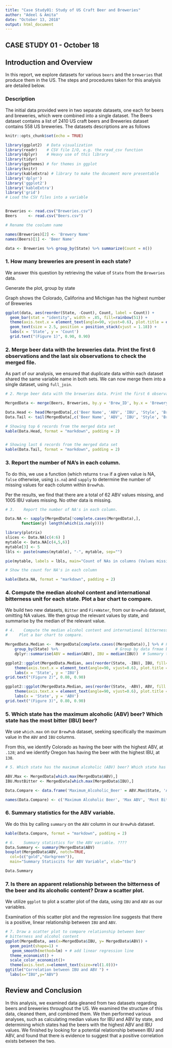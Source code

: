 ---
title: "Case Study01: Study of US Craft Beer and Breweries"
author: "Adeel & Amita"
date: "October 13, 2018"
output: html_document
---
## CASE STUDY 01 - October 18
## Introduction and Overview

In this report, we explore datasets for various `beers` and the `breweries` that produce them in the US. The steps and procedures taken for this analysis are detailed below. 

### Description

The initial data provided were in two separate datasets, one each for beers and breweries, which were combined into a single dataset.
The Beers dataset contains a list of 2410 US craft beers and Breweries dataset contains 558 US breweries. The datasets descriptions are as follows

```{r setup, include=FALSE}

knitr::opts_chunk$set(echo = TRUE)

```

```{r, include=FALSE}
library(ggplot2)  # Data visualization
library(readr)    # CSV file I/O, e.g. the read_csv function
library(dplyr)    # Heavy use of this library
library(tidyr)
library(ggthemes) # for themes in ggplot
library(knitr)
library(kableExtra) # library to make the document more presentable
library('dplyr')
library('ggplot2')
library('kableExtra')
library('grid')
# Load the CSV files into a variable


Breweries <- read.csv("Breweries.csv")
Beers     <- read.csv("Beers.csv")

# Rename the coolumn name

names(Breweries)[2] <- 'Brewery Name'
names(Beers)[1] <- 'Beer Name'

data <- Breweries %>% group_by(State) %>% summarize(Count = n())


```
### 1. How many breweries are present in each state?

We answer this question by retrieving the value of `State` from the `Breweries` data.

Generate the plot, group by state

Graph shows the Colorado, Califorina and Michigan has the highest number of Breweries

```{r}
 

ggplot(data, aes(reorder(State, -Count), Count, label = Count)) + 
  geom_bar(stat = "identity", width = .85, fill=rainbow(51)) +
  theme(axis.text.x = element_text(angle=90, vjust=0.6), plot.title = element_text(hjust = 0.5))+
  geom_text(size = 2.5, position = position_stack(vjust = 1.18)) + 
  labs(x = 'State', y = 'Count') 
  grid.text("(Figure 1)", 0.90, 0.90)


```

### 2. Merge beer data with the breweries data. Print the first 6 observations and the last six observations to check the merged file.

As part of our analysis, we ensured that duplicate data within each dataset shared the same variable name in both sets. We can now merge them into a single dataset, using `full_join`.

```{r, include=FALSE}

# 2. Merge beer data with the breweries data. Print the first 6 observations and the last six observations to check the merged file.

MergedData <- merge(Beers, Breweries, by.y = 'Brew_ID', by.x = 'Brewery_id')

Data.Head <- head(MergedData[,c('Beer Name', 'ABV', 'IBU', 'Style', 'Brewery Name', 'City', 'State')])
Data.Tail <- tail(MergedData[,c('Beer Name', 'ABV', 'IBU', 'Style', 'Brewery Name', 'City', 'State')])


```

```{r}

# Showing top 6 records from the merged data set
kable(Data.Head, format = "markdown", padding = 2)


# Showing last 6 records from the merged data set
kable(Data.Tail, format = "markdown", padding = 2)


```

### 3. Report the number of NA’s in each column.

To do this, we use a function (which returns `true` if a given value is NA, `false` otherwise, using `is.na`) and `sapply` to determine the number of missing values for each column within `BrewPub`.

Per the results, we find that there are a total of 62 ABV values missing, and 1005 IBU values missing. No other data is missing.
```{r, include=FALSE}

# 3.	Report the number of NA's in each column.

Data.NA <- sapply(MergedData[!complete.cases(MergedData),],
       function(y) length(which(is.na(y))))

library(plotrix)
slices <- Data.NA[c(4:6) ]
mytable <- Data.NA[c(4,5,6)]
mytable[3] <- 5
lbls <- paste(names(mytable), "-", mytable, sep="")

```

```{r}
pie(mytable, labels = lbls, main="Count of NAs in columns (Values missing)",col=c('pink','SteelBlue','red'))

```

```{r}
# Show the count for NA's in each column

kable(Data.NA, format = "markdown", padding = 2)

```

### 4. Compute the median alcohol content and international bitterness unit for each state. Plot a bar chart to compare.

We build two new datasets, `Bitter` and `FireWater`, from our `BrewPub` dataset, omitting NA values. We then group the relevant values by state, and summarise by the median of the relevant value.

```{r, include=FALSE}

# 4.	Compute the median alcohol content and international bitterness unit for each state. 
#     Plot a bar chart to compare.

MergedData.Median <-  MergedData[complete.cases((MergedData)),] %>% # Find all the data  without NA's in it.
    group_by(State) %>%                         # Group by data frmae by state
    dplyr::summarise(ABV = median(ABV), IBU = median(IBU))  # Summary that data to find out median for ABV and IBU

```

```{r}
ggplot2::ggplot(MergedData.Median, aes(reorder(State, -IBU), IBU, fill=IBU)) + geom_bar(stat = "identity") + 
    theme(axis.text.x = element_text(angle=90, vjust=0.6), plot.title = element_text(hjust = 0.5)) +
    labs(x = 'State', y = 'IBU') 
grid.text("(Figure 2)", 0.80, 0.90)

ggplot2::ggplot(MergedData.Median, aes(reorder(State, -ABV), ABV, fill = ABV)) + geom_bar(stat = "identity") + 
    theme(axis.text.x = element_text(angle=90, vjust=0.6), plot.title = element_text(hjust = 0.5)) + 
    labs(x = 'State', y = 'ABV') 
grid.text("(Figure 3)", 0.80, 0.90)

```
### 5. Which state has the maximum alcoholic (ABV) beer? Which state has the most bitter (IBU) beer?

We use `which.max` on our `BrewPub` dataset, seeking specifically the maximum value in the `ABV` and `IBU` columns.

From this, we identify Colorado as having the beer with the highest ABV, at `.128`; and we identify Oregon has having the beer with the highest IBU, at `138`.

```{r, include = FALSE}

# 5. Which state has the maximum alcoholic (ABV) beer? Which state has the most bitter (IBU) beer?

ABV.Max <- MergedData[which.max(MergedData$ABV),]
IBU.MostBitter <- MergedData[which.max(MergedData$IBU),]

Data.Compare <- data.frame('Maximum_Alcoholic_Beer' = ABV.Max$State, 'ABV Max' = ABV.Max$ABV, 'Most_Bitter_State' = IBU.MostBitter$State, 'IBU Most' = IBU.MostBitter$IBU)

names(Data.Compare) <- c('Maximum Alcoholic Beer', 'Max ABV', 'Most Bitter State', 'Most IBU')

```
### 6. Summary statistics for the ABV variable.

We do this by calling `summary` on the `ABV` column in our `BrewPub` dataset.

```{r}

kable(Data.Compare, format = "markdown", padding = 2)

```

```{r, include=TRUE}

# 6.	Summary statistics for the ABV variable. ????
Data.Summary <- summary(MergedData$ABV)
boxplot(MergedData$ABV, notch=TRUE, 
  col=(c("gold","darkgreen")),
  main="Summary Statiscits for ABV Variable", xlab="tbo")


```

```{r}

Data.Summary 


```
### 7. Is there an apparent relationship between the bitterness of the beer and its alcoholic content? Draw a scatter plot.

We utilize `ggplot` to plot a scatter plot of the data, using `IBU` and `ABV` as our variables.

Examination of this scatter plot and the regression line suggests that there is a positive, linear relationship between `IBU` and `ABV`.
```{r}
# 7. Draw a scatter plot to compare relationship between beer 
# bitterness and alcohol content
ggplot(MergedData, aes(x=MergedData$IBU, y= MergedData$ABV)) +
  geom_point(shape=1) +
   geom_smooth(method=lm) + # add linear regression line
  theme_economist() + 
  scale_color_economist()+
  theme(axis.text.x=element_text(size=rel(1.0)))+
ggtitle("Correlation between IBU and ABV ") +
  labs(x="IBU",y="ABV")
```

## Review and Conclusion

In this analysis, we examined data gleaned from two datasets regarding beers and breweries throughout the US. We examined the structure of this data, cleaned them, and combined them. We then performed various analyses, such as calculating median values for IBU and ABV by state, and determining which states had the beers with the highest ABV and IBU values. We finished by looking for a potential relationship between IBU and ABV, and found that there is evidence to suggest that a positive correlation exists between the two.









